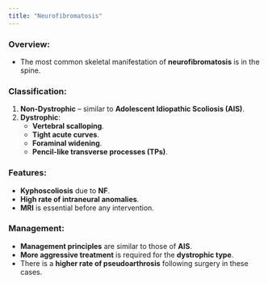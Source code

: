 ```yaml
---
title: "Neurofibromatosis"
---
```


### Overview:

-   The most common skeletal manifestation of **neurofibromatosis** is in the spine.

### Classification:

1.  **Non-Dystrophic** – similar to **Adolescent Idiopathic Scoliosis (AIS)**.
2.  **Dystrophic**:
    -   **Vertebral scalloping**.
    -   **Tight acute curves**.
    -   **Foraminal widening**.
    -   **Pencil-like transverse processes (TPs)**.

### Features:

-   **Kyphoscoliosis** due to **NF**.
-   **High rate of intraneural anomalies**.
-   **MRI** is essential before any intervention.

### Management:

-   **Management principles** are similar to those of **AIS**.
-   **More aggressive treatment** is required for the **dystrophic type**.
-   There is a **higher rate of pseudoarthrosis** following surgery in these cases.
